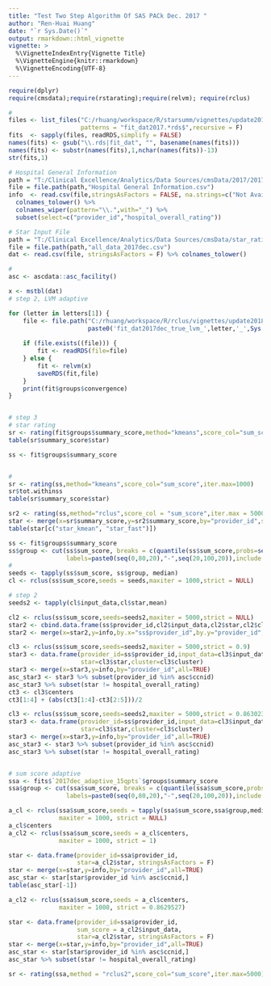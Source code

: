 ```yaml
---
title: "Test Two Step Algorithm Of SAS PACk Dec. 2017 "
author: "Ren-Huai Huang"
date: "`r Sys.Date()`"
output: rmarkdown::html_vignette
vignette: >
  %\VignetteIndexEntry{Vignette Title}
  %\VignetteEngine{knitr::rmarkdown}
  %\VignetteEncoding{UTF-8}
---
```


```r
require(dplyr)
require(cmsdata);require(rstarating);require(relvm); require(rclus)
```

```r
#
files <- list_files("C:/rhuang/workspace/R/starsumm/vignettes/update2018Jan/output",
                    patterns = "fit_dat2017.*rds$",recursive = F)
fits  <- sapply(files, readRDS,simplify = FALSE)
names(fits) <- gsub("\\.rds|fit_dat", "", basename(names(fits)))
names(fits) <- substr(names(fits),1,nchar(names(fits))-13)
str(fits,1)

# Hospital General Information   
path = "T:/Clinical Excellence/Analytics/Data Sources/cmsData/2017/20171221/Hospital_Revised_Flatfiles20171221"
file = file.path(path,"Hospital General Information.csv")
info  <- read.csv(file,stringsAsFactors = FALSE, na.strings=c("Not Available")) %>% 
  colnames_tolower() %>% 
  colnames_wiper(pattern="\\.",with="_") %>%
  subset(select=c("provider_id","hospital_overall_rating"))

# Star Input File
path = "T:/Clinical Excellence/Analytics/Data Sources/cmsData/star_rating_input_file"
file = file.path(path,"all_data_2017dec.csv")
dat <- read.csv(file, stringsAsFactors = F) %>% colnames_tolower()

#
asc <- ascdata::asc_facility()
```

```r
x <- mstbl(dat)
# step 2, LVM adaptive  

for (letter in letters[1]) {
    file <- file.path("C:/rhuang/workspace/R/rclus/vignettes/update2018jan/output",
                      paste0('fit_dat2017dec_true_lvm_',letter,'_',Sys.Date(),".rds")) 
    
    if (file.exists((file))) {
        fit <- readRDS(file=file)
    } else {
        fit <- relvm(x)
        saveRDS(fit,file)
    } 
    print(fit$groups$convergence)
}  


# step 3
# star rating
sr <- rating(fit$groups$summary_score,method="kmeans",score_col="sum_score",iter.max=1000)  
table(sr$summary_score$star)
```


```r
ss <- fit$groups$summary_score


#
sr <- rating(ss,method="kmeans",score_col="sum_score",iter.max=1000)  
sr$tot.withinss
table(sr$summary_score$star)

```

```r
sr2 <- rating(ss,method="rclus",score_col = "sum_score",iter.max = 5000)
star <- merge(x=sr$summary_score,y=sr2$summary_score,by="provider_id",suffixes=c("_kmean","_fast"))
table(star[c("star_kmean", "star_fast")])
```

```r
ss <- fit$groups$summary_score
ss$group <- cut(ss$sum_score, breaks = c(quantile(ss$sum_score,probs=seq(0,1,0.2))),
                labels=paste0(seq(0,80,20),"-",seq(20,100,20)),include.lowest = TRUE)
#
seeds <- tapply(ss$sum_score, ss$group, median)
cl <- rclus(ss$sum_score,seeds = seeds,maxiter = 1000,strict = NULL)  

# step 2
seeds2 <- tapply(cl$input_data,cl$star,mean)

cl2 <- rclus(ss$sum_score,seeds=seeds2,maxiter = 5000,strict = NULL)
star2 <- cbind.data.frame(ss$provider_id,cl2$input_data,cl2$star,cl2$cluster)
star2 <- merge(x=star2,y=info,by.x="ss$provider_id",by.y="provider_id",all=TRUE)
```

```r
cl3 <- rclus(ss$sum_score,seeds=seeds2,maxiter = 5000,strict = 0.9)
star3 <- data.frame(provider_id=ss$provider_id,input_data=cl3$input_data,
                    star=cl3$star,cluster=cl3$cluster)
star3 <- merge(x=star3,y=info,by="provider_id",all=TRUE)
asc_star3 <- star3 %>% subset(provider_id %in% asc$ccnid)
asc_star3 %>% subset(star != hospital_overall_rating)
ct3 <- cl3$centers
ct3[1:4] + (abs(ct3[1:4]-ct3[2:5]))/2
```

```r
cl3 <- rclus(ss$sum_score,seeds=seeds2,maxiter = 5000,strict = 0.8630232965046532034999999)
star3 <- data.frame(provider_id=ss$provider_id,input_data=cl3$input_data,
                    star=cl3$star,cluster=cl3$cluster)
star3 <- merge(x=star3,y=info,by="provider_id",all=TRUE)
asc_star3 <- star3 %>% subset(provider_id %in% asc$ccnid)
asc_star3 %>% subset(star != hospital_overall_rating)
```

```r

```

```r
# sum score adaptive
ssa <- fits$`2017dec_adaptive_15qpts`$groups$summary_score
ssa$group <- cut(ssa$sum_score, breaks = c(quantile(ssa$sum_score,probs=seq(0,1,0.2))),
                labels=paste0(seq(0,80,20),"-",seq(20,100,20)),include.lowest = TRUE)

a_cl <- rclus(ssa$sum_score,seeds = tapply(ssa$sum_score,ssa$group,median),
              maxiter = 1000, strict = NULL)
a_cl$centers
a_cl2 <- rclus(ssa$sum_score,seeds = a_cl$centers,
              maxiter = 1000, strict = 1)

star <- data.frame(provider_id=ssa$provider_id,
                   star=a_cl2$star, stringsAsFactors = F)
star <- merge(x=star,y=info,by="provider_id",all=TRUE)
asc_star <- star[star$provider_id %in% asc$ccnid,]
table(asc_star[-1])
```

```r
a_cl2 <- rclus(ssa$sum_score,seeds = a_cl$centers,
              maxiter = 1000, strict = 0.8629527)

star <- data.frame(provider_id=ssa$provider_id,
                   sum_score = a_cl2$input_data,
                   star=a_cl2$star, stringsAsFactors = F)
star <- merge(x=star,y=info,by="provider_id",all=TRUE)
asc_star <- star[star$provider_id %in% asc$ccnid,]
asc_star %>% subset(star != hospital_overall_rating)
```

```r
sr <- rating(ssa,method = "rclus2",score_col="sum_score",iter.max=5000)
```









